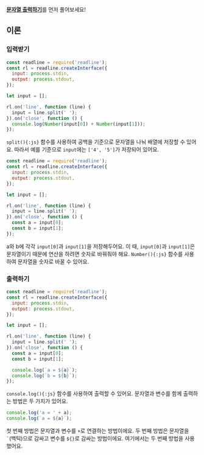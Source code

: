 [**문자열 출력하기**](../181952/js)를 먼저 풀어보세요!

## 이론

### 입력받기

```js {9-13}
const readline = require('readline');
const rl = readline.createInterface({
  input: process.stdin,
  output: process.stdout,
});

let input = [];

rl.on('line', function (line) {
  input = line.split(' ');
}).on('close', function () {
  console.log(Number(input[0]) + Number(input[1]));
});
```

`split(){:js}` 함수를 사용하여 공백을 기준으로 문자열을 나눠 배열에 저장할 수 있어요.
따라서 예를 기준으로 `input`에는 `['4', '5']`가 저장되어 있어요.

```js {12-13}
const readline = require('readline');
const rl = readline.createInterface({
  input: process.stdin,
  output: process.stdout,
});

let input = [];

rl.on('line', function (line) {
  input = line.split(' ');
}).on('close', function () {
  const a = input[0];
  const b = input[1];
});
```

a와 b에 각각 `input[0]`과 `input[1]`을 저장해두어요.
이 때, `input[0]`과 `input[1]`은 문자열이기 때문에 연산을 하려면 숫자로 바꿔줘야 해요.
`Number(){:js}` 함수를 사용하여 문자열을 숫자로 바꿀 수 있어요.

### 출력하기

```js {15-16}
const readline = require('readline');
const rl = readline.createInterface({
  input: process.stdin,
  output: process.stdout,
});

let input = [];

rl.on('line', function (line) {
  input = line.split(' ');
}).on('close', function () {
  const a = input[0];
  const b = input[1];

  console.log(`a = ${a}`);
  console.log(`b = ${b}`);
});
```

`console.log(){:js}` 함수를 사용하여 출력할 수 있어요.
문자열과 변수를 함께 출력하는 방법은 두 가지가 있어요.

```js
console.log('a = ' + a);
console.log(`a = ${a}`);
```

첫 번째 방법은 문자열과 변수를 `+`로 연결하는 방법이에요.
두 번째 방법은 문자열을 `` ` ``(백틱)으로 감싸고 변수를 `${}`로 감싸는 방법이에요.
여기에서는 두 번째 방법을 사용했어요.

